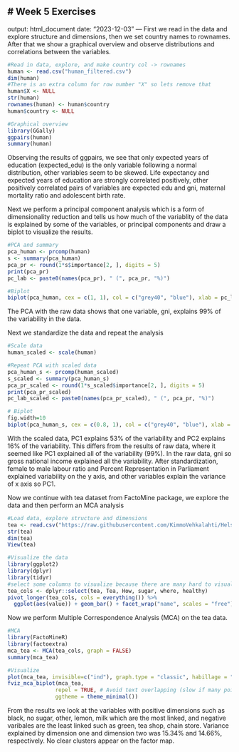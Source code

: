 # Week 5 Exercises
---
output: html_document
date: "2023-12-03"
---
First we read in the data and explore structure and dimensions, then we set country names to rownames. After that we show a graphical overview and observe distributions and correlations between the variables.

```r
#Read in data, explore, and make country col -> rownames
human <- read.csv("human_filtered.csv")
dim(human)
#There is an extra column for row number "X" so lets remove that
human$X <- NULL
str(human)
rownames(human) <- human$country
human$country <- NULL

#Graphical overview
library(GGally) 
ggpairs(human)
summary(human)
```

Observing the results of ggpairs, we see that only expected years of education (expected_edu) is the only variable following a normal distribution, other variables seem to be skewed. Life expectancy and expected years of education are strongly correlated positively, other positively correlated pairs of variables are expected edu and gni, maternal mortality ratio and adolescent birth rate.


Next we perform a principal component analysis which is a form of dimensionality reduction and tells us how much of the variablity of the data is explained by some of the variables, or principal components and draw a biplot to visualize the results.

```r
#PCA and summary
pca_human <- prcomp(human)
s <- summary(pca_human)
pca_pr <- round(1*s$importance[2, ], digits = 5)
print(pca_pr)
pc_lab <- paste0(names(pca_pr), " (", pca_pr, "%)")

#Biplot
biplot(pca_human, cex = c(1, 1), col = c("grey40", "blue"), xlab = pc_lab[1], ylab = pc_lab[2])
```
The PCA with the raw data shows that one variable, gni, explains 99% of the variability in the data. 

Next we standardize the data and repeat the analysis

```r
#Scale data
human_scaled <- scale(human)

#Repeat PCA with scaled data
pca_human_s <- prcomp(human_scaled)
s_scaled <- summary(pca_human_s)
pca_pr_scaled <- round(1*s_scaled$importance[2, ], digits = 5)
print(pca_pr_scaled)
pc_lab_scaled <- paste0(names(pca_pr_scaled), " (", pca_pr, "%)")

# Biplot
fig.width=10
biplot(pca_human_s, cex = c(0.8, 1), col = c("grey40", "blue"), xlab = pc_lab_scaled[1], ylab = pc_lab_scaled[2])

```
With the scaled data, PC1 explains 53% of the variability and PC2 explains 16% of the variability. This differs from the results of raw data, where it seemed like PC1 explained all of the variability (99%). In the raw data, gni so gross national income explained all the variability. After standardization, female to male labour ratio and Percent Representation in Parliament explained variability on the y axis, and other variables explain the variance of x axis so PC1.


Now we continue with tea dataset from FactoMine package, we explore the data and then perform an MCA analysis

```r
#Load data, explore structure and dimensions
tea <- read.csv("https://raw.githubusercontent.com/KimmoVehkalahti/Helsinki-Open-Data-Science/master/datasets/tea.csv", stringsAsFactors = TRUE)
str(tea)
dim(tea)
View(tea)

#Visualize the data
library(ggplot2)
library(dplyr)
library(tidyr)
#select some columns to visualize because there are many hard to visualise and imo some useless columns
tea_cols <- dplyr::select(tea, Tea, How, sugar, where, healthy)
pivot_longer(tea_cols, cols = everything()) %>% 
  ggplot(aes(value)) + geom_bar() + facet_wrap("name", scales = "free") + theme(axis.text.x = element_text(angle = 45, hjust = 1, size = 8))

```

Now we perform Multiple Correspondence Analysis (MCA) on the tea data. 

```r
#MCA
library(FactoMineR)
library(factoextra)
mca_tea <- MCA(tea_cols, graph = FALSE)
summary(mca_tea)

#Visualize
plot(mca_tea, invisible=c("ind"), graph.type = "classic", habillage = "quali")
fviz_mca_biplot(mca_tea, 
               repel = TRUE, # Avoid text overlapping (slow if many point)
               ggtheme = theme_minimal())
```

From the results we look at the variables with positive dimensions such as black, no sugar, other, lemon, milk which are the most linked, and negative varibales are the least linked such as green, tea shop, chain store. Variance explained by dimension one and dimension two was 15.34% and 14.66%, respectively. No clear clusters appear on the factor map. 
